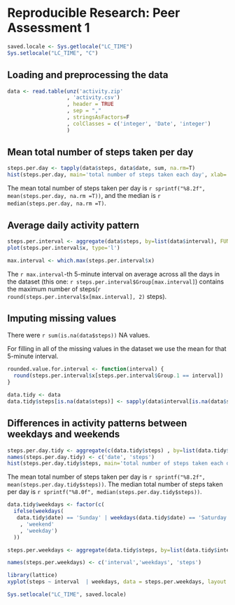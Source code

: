 # Reproducible Research: Peer Assessment 1
```{r echo=FALSE, results='hide'}
saved.locale <- Sys.getlocale("LC_TIME")
Sys.setlocale("LC_TIME", "C")
```

## Loading and preprocessing the data
```{r}
data <- read.table(unz('activity.zip'
                   , 'activity.csv')
                   , header = TRUE
                   , sep = ","
                   , stringsAsFactors=F
                   , colClasses = c('integer', 'Date', 'integer')
                   )
```


## Mean total number of steps taken per day
```{r}
steps.per.day <- tapply(data$steps, data$date, sum, na.rm=T)
hist(steps.per.day, main='total number of steps taken each day', xlab='steps per day')
```
The mean total number of steps taken per day is  `r sprintf("%8.2f", mean(steps.per.day, na.rm =T))`,
and the median is `r median(steps.per.day, na.rm =T)`.


## Average daily activity pattern
```{r}
steps.per.interval <- aggregate(data$steps, by=list(data$interval), FUN=mean, na.rm=T)
plot(steps.per.interval$x, type='l')

max.interval <- which.max(steps.per.interval$x)

```

The `r max.interval`-th 5-minute interval on average across all the days in the dataset (this one:  `r steps.per.interval$Group[max.interval]`) contains the maximum number of steps(`r round(steps.per.interval$x[max.interval], 2)` steps).

## Imputing missing values
There were `r sum(is.na(data$steps))` NA values.

For filling in all of the missing values in the dataset we use the mean for that 5-minute interval.

```{r}
rounded.value.for.interval <- function(interval) {
  round(steps.per.interval$x[steps.per.interval$Group.1 == interval])
}

data.tidy <- data
data.tidy$steps[is.na(data$steps)] <- sapply(data$interval[is.na(data$steps)], rounded.value.for.interval)
```


## Differences in activity patterns between weekdays and weekends
```{r}
steps.per.day.tidy <- aggregate(c(data.tidy$steps) , by=list(data.tidy$date), FUN=sum)
names(steps.per.day.tidy) <- c('date', 'steps')
hist(steps.per.day.tidy$steps, main='total number of steps taken each day', xlab='steps per day')

```
The mean total number of steps taken per day is `r sprintf("%8.2f", mean(steps.per.day.tidy$steps))`.
The median total number of steps taken per day is `r sprintf("%8.0f", median(steps.per.day.tidy$steps))`.


```{r}
data.tidy$weekdays <- factor(c(
  ifelse(weekdays(
   data.tidy$date) == 'Sunday' | weekdays(data.tidy$date) == 'Saturday'
    , 'weekend'
    , 'weekday')
  ))

steps.per.weekdays <- aggregate(data.tidy$steps, by=list(data.tidy$interval, data.tidy$weekdays), FUN=mean)

names(steps.per.weekdays) <- c('interval','weekdays', 'steps')

library(lattice)
xyplot(steps ~ interval  | weekdays, data = steps.per.weekdays, layout = c(1, 2), type='l')

```

```{r echo=FALSE, results='hide'}
Sys.setlocale("LC_TIME", saved.locale)
```




